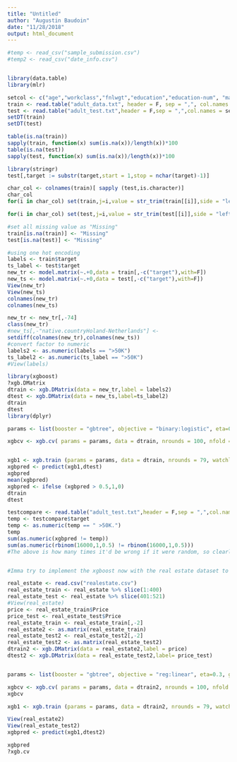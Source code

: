 ```yaml
---
title: "Untitled"
author: "Augustin Baudoin"
date: "11/28/2018"
output: html_document
---
```


```r
#temp <- read_csv("sample_submission.csv")
#temp2 <- read_csv("date_info.csv")


library(data.table)
library(mlr)

setcol <- c("age","workclass","fnlwgt","education","education-num", "marital-status","occupation", "relationship","race","sex","capital-gain","capital-loss","hours-per-week","native-country","target")
train <- read.table("adult_data.txt", header = F, sep = ",", col.names = setcol, na.strings = c(" ?"), stringsAsFactors = F)
test <- read.table("adult_test.txt",header = F,sep = ",",col.names = setcol,skip = 1, na.strings = c(" ?"),stringsAsFactors = F)
setDT(train)
setDT(test)

table(is.na(train))
sapply(train, function(x) sum(is.na(x))/length(x))*100
table(is.na(test))
sapply(test, function(x) sum(is.na(x))/length(x))*100

library(stringr)
test[,target := substr(target,start = 1,stop = nchar(target)-1)]

char_col <- colnames(train)[ sapply (test,is.character)]
char_col
for(i in char_col) set(train,j=i,value = str_trim(train[[i]],side = "left"))

for(i in char_col) set(test,j=i,value = str_trim(test[[i]],side = "left"))

#set all missing value as "Missing" 
train[is.na(train)] <- "Missing" 
test[is.na(test)] <- "Missing"

#using one hot encoding 
labels <- train$target 
ts_label <- test$target
new_tr <- model.matrix(~.+0,data = train[,-c("target"),with=F]) 
new_ts <- model.matrix(~.+0,data = test[,-c("target"),with=F])
View(new_tr)
View(new_ts)
colnames(new_tr)
colnames(new_ts)

new_tr <- new_tr[,-74]
class(new_tr)
#new_ts[,-"native.countryHoland-Netherlands"] <- 
setdiff(colnames(new_tr),colnames(new_ts))
#convert factor to numeric 
labels2 <- as.numeric(labels == ">50K")
ts_label2 <- as.numeric(ts_label == ">50K")
#View(labels)

library(xgboost)
?xgb.DMatrix
dtrain <- xgb.DMatrix(data = new_tr,label = labels2) 
dtest <- xgb.DMatrix(data = new_ts,label=ts_label2)
dtrain
dtest
library(dplyr)

params <- list(booster = "gbtree", objective = "binary:logistic", eta=0.3, gamma=0, max_depth=6, min_child_weight=1, subsample=1, colsample_bytree=1)

xgbcv <- xgb.cv( params = params, data = dtrain, nrounds = 100, nfold = 5, showsd = T, stratified = T, print.every.n = 10, early.stop.round = 20, maximize = F)


xgb1 <- xgb.train (params = params, data = dtrain, nrounds = 79, watchlist = list(val=dtest,train=dtrain), print.every.n = 10, early.stop.round = 10, maximize = F , eval_metric = "error")
xgbpred <- predict(xgb1,dtest)
xgbpred
mean(xgbpred)
xgbpred <- ifelse (xgbpred > 0.5,1,0)
dtrain
dtest

testcompare <- read.table("adult_test.txt",header = F,sep = ",",col.names = setcol,skip = 1, na.strings = c(" ?"),stringsAsFactors = F)
temp <- testcompare$target
temp <- as.numeric(temp == " >50K.")
temp
sum(as.numeric(xgbpred != temp))
sum(as.numeric(rbinom(16000,1,0.5) != rbinom(16000,1,0.5)))
#The above is how many times it'd be wrong if it were random, so clearly we are ok, altho we only predict correctly in 1-2063/16000 = 87% that's quite good 


#Imma try to implement the xgboost now with the real estate dataset to see if we can fio

real_estate <- read.csv("realestate.csv")
real_estate_train <- real_estate %>% slice(1:400) 
real_estate_test <- real_estate %>% slice(401:521)
#View(real_estate)
price <- real_estate_train$Price
price_test <- real_estate_test$Price
real_estate_train <- real_estate_train[,-2]
real_estate2 <- as.matrix(real_estate_train)
real_estate_test2 <- real_estate_test2[,-2]
real_estate_test2 <- as.matrix(real_estate_test2)
dtrain2 <- xgb.DMatrix(data = real_estate2,label = price)
dtest2 <- xgb.DMatrix(data = real_estate_test2,label= price_test)


params <- list(booster = "gbtree", objective = "reg:linear", eta=0.3, gamma=0, max_depth=6, min_child_weight=1, subsample=1, colsample_bytree=1)

xgbcv <- xgb.cv( params = params, data = dtrain2, nrounds = 100, nfold = 5, showsd = T, stratified = T, print.every.n = 10, early.stop.round = 20, maximize = F)
xgbcv

xgb1 <- xgb.train (params = params, data = dtrain2, nrounds = 79, watchlist = list(val=dtest2,train=dtrain2), print.every.n = 10, early.stop.round = 10, maximize = F , eval_metric = "error")

View(real_estate2)
View(real_estate_test2)
xgbpred <- predict(xgb1,dtest2)

xgbpred
?xgb.cv

```

